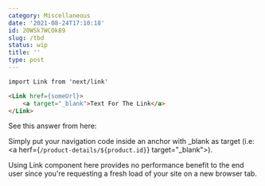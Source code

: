 ```yaml
---
category: Miscellaneous
date: '2021-08-24T17:10:18'
id: 20WSk7WCOk89
slug: /tbd
status: wip
title: ''
type: post
---
```


```html
import Link from 'next/link'

<Link href={someUrl}>
    <a target="_blank">Text For The Link</a>
</Link>
```




See this answer from here:


Simply put your navigation code inside an anchor with _blank as target (i.e: <a herf={`/product-details/${product.id}`} target="_blank">).

Using Link component here provides no performance benefit to the end user since you're requesting a fresh load of your site on a new browser tab.